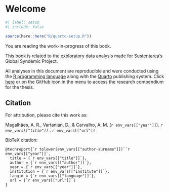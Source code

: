 <!-- %:::% index begin %:::% -->
# Welcome {.unnumbered}

```r
#| label: setup
#| include: false

source(here::here("R/quarto-setup.R"))
```

::: {.callout-warning}
You are reading the work-in-progress of this book.
:::

This book is related to the exploratory data analysis made for [Sustentarea](https://www.fsp.usp.br/sustentarea)'s Global Syndemic Project.

All analyses in this document are reproducible and were conducted using the [R programming language](https://www.r-project.org/) along with the [Quarto](https://quarto.org/) publishing system. Click [here](https://github.com/sustentarea/gs-data-analysis/issues/) or on the GitHub icon in the menu to access the research compendium for the thesis.

## Citation

For attribution, please cite this work as:

Magalhães, A. R., Vartanian, D., & Carvalho, A. M. (`r env_vars[["year"]]`). _`r env_vars[["title"]]`_ . `r env_vars[["url"]]`

BibTeX citation:

```
@techreport{`r tolower(env_vars[["author-surname"]])``r env_vars[["year"]]`,
  title = {`r env_vars[["title"]]`},
  author = {`r env_vars[["author"]]`},
  year = {`r env_vars[["year"]]`},
  institution = {`r env_vars[["institute"]]`},
  langid = {`r env_vars[["language"]]`},
  url = {`r env_vars[["url"]]`}
}
```
<!-- %:::% index end %:::% -->
